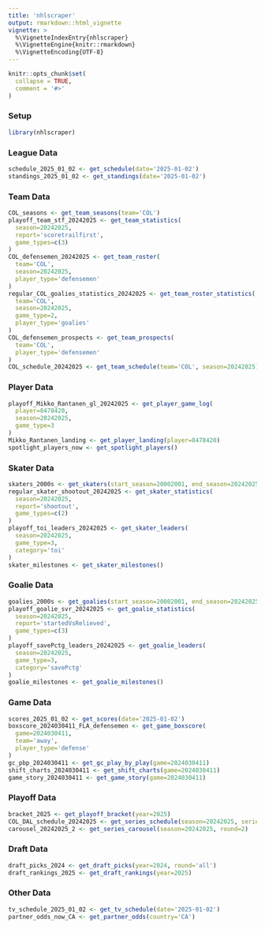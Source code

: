 ```yaml
---
title: 'nhlscraper'
output: rmarkdown::html_vignette
vignette: >
  %\VignetteIndexEntry{nhlscraper}
  %\VignetteEngine{knitr::rmarkdown}
  %\VignetteEncoding{UTF-8}
---
```


```r
knitr::opts_chunk$set(
  collapse = TRUE,
  comment = '#>'
)
```

### Setup
```r
library(nhlscraper)
```

### League Data
```r
schedule_2025_01_02 <- get_schedule(date='2025-01-02')
standings_2025_01_02 <- get_standings(date='2025-01-02')
```

### Team Data
```r
COL_seasons <- get_team_seasons(team='COL')
playoff_team_stf_20242025 <- get_team_statistics(
  season=20242025,
  report='scoretrailfirst',
  game_types=c(3)
)
COL_defensemen_20242025 <- get_team_roster(
  team='COL',
  season=20242025,
  player_type='defensemen'
)
regular_COL_goalies_statistics_20242025 <- get_team_roster_statistics(
  team='COL',
  season=20242025,
  game_type=2,
  player_type='goalies'
)
COL_defensemen_prospects <- get_team_prospects(
  team='COL',
  player_type='defensemen'
)
COL_schedule_20242025 <- get_team_schedule(team='COL', season=20242025)
```

### Player Data
```r
playoff_Mikko_Rantanen_gl_20242025 <- get_player_game_log(
  player=8478420,
  season=20242025,
  game_type=3
)
Mikko_Rantanen_landing <- get_player_landing(player=8478420)
spotlight_players_now <- get_spotlight_players()
```

### Skater Data
```r
skaters_2000s <- get_skaters(start_season=20002001, end_season=20242025)
regular_skater_shootout_20242025 <- get_skater_statistics(
  season=20242025,
  report='shootout',
  game_types=c(2)
)
playoff_toi_leaders_20242025 <- get_skater_leaders(
  season=20242025,
  game_type=3,
  category='toi'
)
skater_milestones <- get_skater_milestones()
```

### Goalie Data
```r
goalies_2000s <- get_goalies(start_season=20002001, end_season=20242025)
playoff_goalie_svr_20242025 <- get_goalie_statistics(
  season=20242025,
  report='startedVsRelieved',
  game_types=c(3)
)
playoff_savePctg_leaders_20242025 <- get_goalie_leaders(
  season=20242025,
  game_type=3,
  category='savePctg'
)
goalie_milestones <- get_goalie_milestones()
```

### Game Data
```r
scores_2025_01_02 <- get_scores(date='2025-01-02')
boxscore_2024030411_FLA_defensemen <- get_game_boxscore(
  game=2024030411,
  team='away',
  player_type='defense'
)
gc_pbp_2024030411 <- get_gc_play_by_play(game=2024030411)
shift_charts_2024030411 <- get_shift_charts(game=2024030411)
game_story_2024030411 <- get_game_story(game=2024030411)
```

### Playoff Data
```r
bracket_2025 <- get_playoff_bracket(year=2025)
COL_DAL_schedule_20242025 <- get_series_schedule(season=20242025, series='f')
carousel_20242025_2 <- get_series_carousel(season=20242025, round=2)
```

### Draft Data
```r
draft_picks_2024 <- get_draft_picks(year=2024, round='all')
draft_rankings_2025 <- get_draft_rankings(year=2025)
```

### Other Data
```r
tv_schedule_2025_01_02 <- get_tv_schedule(date='2025-01-02')
partner_odds_now_CA <- get_partner_odds(country='CA')
```
